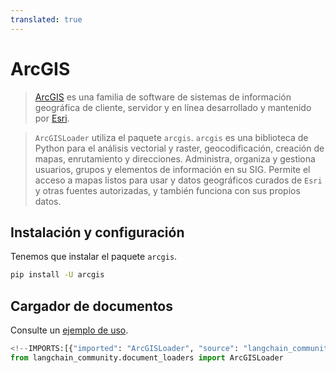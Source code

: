 ```yaml
---
translated: true
---
```


# ArcGIS

>[ArcGIS](https://www.esri.com/en-us/arcgis/about-arcgis/overview) es una familia de software de sistemas de información geográfica de cliente, servidor y en línea desarrollado y mantenido por [Esri](https://www.esri.com/).

>`ArcGISLoader` utiliza el paquete `arcgis`.
> `arcgis` es una biblioteca de Python para el análisis vectorial y raster, geocodificación, creación de mapas,
> enrutamiento y direcciones. Administra, organiza y gestiona usuarios,
> grupos y elementos de información en su SIG.
>Permite el acceso a mapas listos para usar y datos geográficos curados de `Esri`
> y otras fuentes autorizadas, y también funciona con sus propios datos.

## Instalación y configuración

Tenemos que instalar el paquete `arcgis`.

```bash
pip install -U arcgis
```

## Cargador de documentos

Consulte un [ejemplo de uso](/docs/integrations/document_loaders/arcgis).

```python
<!--IMPORTS:[{"imported": "ArcGISLoader", "source": "langchain_community.document_loaders", "docs": "https://api.python.langchain.com/en/latest/document_loaders/langchain_community.document_loaders.arcgis_loader.ArcGISLoader.html", "title": "ArcGIS"}]-->
from langchain_community.document_loaders import ArcGISLoader
```
